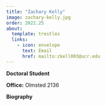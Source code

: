 ```yaml
---
title: "Zachary Kelly"
image: zachary-kelly.jpg
order: 2022.25
about:
  template: trestles
  links:
    - icon: envelope
      text: Email
      href: mailto:zkell003@ucr.edu
---
```


[**Doctoral Student**]{.text-primary}

**Office:** Olmsted 2136 <br/>

**Biography**

